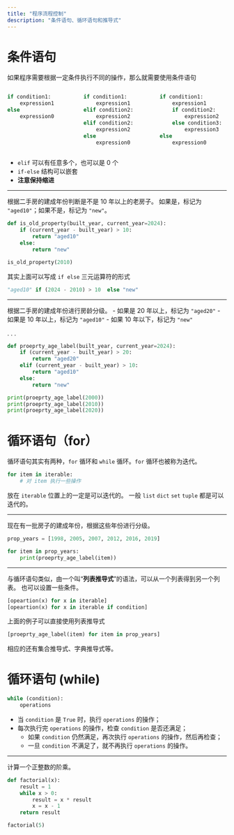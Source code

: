 ```yaml
---
title: "程序流程控制"
description: "条件语句、循环语句和推导式"
---
```


# 条件语句

如果程序需要根据一定条件执行不同的操作，那么就需要使用条件语句

:::: {.columns}
::: {.column width="33%"}
```python
if condition1:
    expression1
else
    expression0
```
:::
::: {.column width="33%"}
```python
if condition1:
    expression1
elif condition2:
    expression2
elif condition2:
    expression2
else
    expression0
```
:::
::: {.column width="33%"}
```python
if condition1:
    expression1
    if condition2:
        expression2
    else condition3:
        expression3
else
    expression0
```
:::
::::

- `elif` 可以有任意多个，也可以是 0 个
- `if-else` 结构可以嵌套
- **注意保持缩进**

---

::: {.callout-note}
根据二手房的建成年份判断是不是 10 年以上的老房子。
如果是，标记为 `"aged10"`；如果不是，标记为 `"new"`。
:::

```python
def is_old_property(built_year, current_year=2024):
    if (current_year - built_year) > 10:
        return "aged10"
    else:
        return "new"

is_old_property(2010)
```

其实上面可以写成 `if else` 三元运算符的形式

```python
"aged10" if (2024 - 2010) > 10  else "new"
```

---

::: {.callout-note}
根据二手房的建成年份进行房龄分级。
- 如果是 20 年以上，标记为 `"aged20"`
- 如果是 10 年以上，标记为 `"aged10"`
- 如果 10 年以下，标记为 `"new"`
:::

. . .

```python
def proeprty_age_label(built_year, current_year=2024):
    if (current_year - built_year) > 20:
        return "aged20"
    elif (current_year - built_year) > 10:
        return "aged10"
    else:
        return "new"

print(proeprty_age_label(2000))
print(proeprty_age_label(2010))
print(proeprty_age_label(2020))
```

# 循环语句（for）

循环语句其实有两种，`for` 循环和 `while` 循环。`for` 循环也被称为迭代。

```python
for item in iterable:
    # 对 item 执行一些操作
```

放在 `iterable` 位置上的一定是可以迭代的。
一般 `list` `dict` `set` `tuple` 都是可以迭代的。

---

::: {.callout-note}
现在有一批房子的建成年份，根据这些年份进行分级。

```python
prop_years = [1998, 2005, 2007, 2012, 2016, 2019]
```
:::

```python
for item in prop_years:
    print(proeprty_age_label(item))
```

---

与循环语句类似，由一个叫“**列表推导式**”的语法，可以从一个列表得到另一个列表。
也可以设置一些条件。

```python
[opeartion(x) for x in iterable]
[opeartion(x) for x in iterable if condition]
```

上面的例子可以直接使用列表推导式

```python
[proeprty_age_label(item) for item in prop_years]
```

::: {.callout-tip}
相应的还有集合推导式、字典推导式等。
:::

# 循环语句 (while)

```python
while (condition):
    operations
```

- 当 `condition` 是 `True` 时，执行 `operations` 的操作；
- 每次执行完 `operations` 的操作，检查 `condition` 是否还满足；
  - 如果 `condition` 仍然满足，再次执行 `operations` 的操作，然后再检查；
  - 一旦 `condition` 不满足了，就不再执行 `operations` 的操作。

---

::: {.callout-note}
计算一个正整数的阶乘。
:::

```python
def factorial(x):
    result = 1
    while x > 0:
        result = x * result
        x = x - 1
    return result

factorial(5)
```


